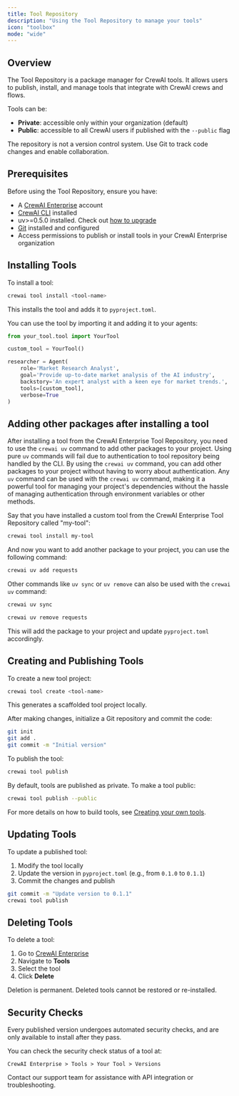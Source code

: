 ```yaml
---
title: Tool Repository
description: "Using the Tool Repository to manage your tools"
icon: "toolbox"
mode: "wide"
---
```


## Overview

The Tool Repository is a package manager for CrewAI tools. It allows users to publish, install, and manage tools that integrate with CrewAI crews and flows.

Tools can be:

- **Private**: accessible only within your organization (default)
- **Public**: accessible to all CrewAI users if published with the `--public` flag

The repository is not a version control system. Use Git to track code changes and enable collaboration.

## Prerequisites

Before using the Tool Repository, ensure you have:

- A [CrewAI Enterprise](https://app.crewai.com) account
- [CrewAI CLI](https://docs.crewai.com/concepts/cli#cli) installed
- uv>=0.5.0 installed. Check out [how to upgrade](https://docs.astral.sh/uv/getting-started/installation/#upgrading-uv)
- [Git](https://git-scm.com) installed and configured
- Access permissions to publish or install tools in your CrewAI Enterprise organization

## Installing Tools

To install a tool:

```bash
crewai tool install <tool-name>
```

This installs the tool and adds it to `pyproject.toml`.

You can use the tool by importing it and adding it to your agents:

```python
from your_tool.tool import YourTool

custom_tool = YourTool()

researcher = Agent(
    role='Market Research Analyst',
    goal='Provide up-to-date market analysis of the AI industry',
    backstory='An expert analyst with a keen eye for market trends.',
    tools=[custom_tool],
    verbose=True
)
```

## Adding other packages after installing a tool

After installing a tool from the CrewAI Enterprise Tool Repository, you need to use the `crewai uv` command to add other packages to your project.
Using pure `uv` commands will fail due to authentication to tool repository being handled by the CLI. By using the `crewai uv` command, you can add other packages to your project without having to worry about authentication.
Any `uv` command can be used with the `crewai uv` command, making it a powerful tool for managing your project's dependencies without the hassle of managing authentication through environment variables or other methods.

Say that you have installed a custom tool from the CrewAI Enterprise Tool Repository called "my-tool":

```bash
crewai tool install my-tool
```

And now you want to add another package to your project, you can use the following command:

```bash
crewai uv add requests
```

Other commands like `uv sync` or `uv remove` can also be used with the `crewai uv` command:

```bash
crewai uv sync
```

```bash
crewai uv remove requests
```

This will add the package to your project and update `pyproject.toml` accordingly.

## Creating and Publishing Tools

To create a new tool project:

```bash
crewai tool create <tool-name>
```

This generates a scaffolded tool project locally.

After making changes, initialize a Git repository and commit the code:

```bash
git init
git add .
git commit -m "Initial version"
```

To publish the tool:

```bash
crewai tool publish
```

By default, tools are published as private. To make a tool public:

```bash
crewai tool publish --public
```

For more details on how to build tools, see [Creating your own tools](https://docs.crewai.com/concepts/tools#creating-your-own-tools).

## Updating Tools

To update a published tool:

1. Modify the tool locally
2. Update the version in `pyproject.toml` (e.g., from `0.1.0` to `0.1.1`)
3. Commit the changes and publish

```bash
git commit -m "Update version to 0.1.1"
crewai tool publish
```

## Deleting Tools

To delete a tool:

1. Go to [CrewAI Enterprise](https://app.crewai.com)
2. Navigate to **Tools**
3. Select the tool
4. Click **Delete**

<Warning>
Deletion is permanent. Deleted tools cannot be restored or re-installed.
</Warning>

## Security Checks

Every published version undergoes automated security checks, and are only available to install after they pass. 

You can check the security check status of a tool at:

`CrewAI Enterprise > Tools > Your Tool > Versions`

<Card title="Need Help?" icon="headset" href="mailto:support@crewai.com">
  Contact our support team for assistance with API integration or troubleshooting.
</Card>


